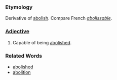 ===Etymology===
Derivative of [[abolish]]. Compare French ''[[abolissable]]''.
===[[Adjective]]===
#Capable of being [[abolished]].
===Related Words===
* [[abolished]]
* [[abolition]]